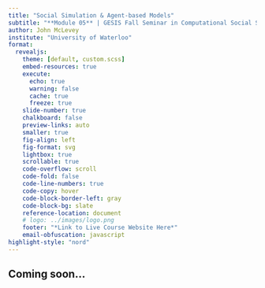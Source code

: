 ```yaml
---
title: "Social Simulation & Agent-based Models"
subtitle: "**Module 05** | GESIS Fall Seminar in Computational Social Science"
author: John McLevey
institute: "University of Waterloo"
format:
  revealjs: 
    theme: [default, custom.scss]
    embed-resources: true
    execute:
      echo: true
      warning: false
      cache: true
      freeze: true
    slide-number: true
    chalkboard: false
    preview-links: auto
    smaller: true
    fig-align: left
    fig-format: svg
    lightbox: true
    scrollable: true
    code-overflow: scroll
    code-fold: false
    code-line-numbers: true
    code-copy: hover
    code-block-border-left: gray 
    code-block-bg: slate
    reference-location: document
    # logo: ../images/logo.png
    footer: "*Link to Live Course Website Here*"
    email-obfuscation: javascript
highlight-style: "nord"
---
```


## Coming soon...